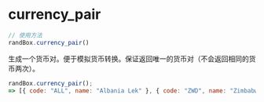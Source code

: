 # currency_pair

```js
// 使用方法
randBox.currency_pair()
```

生成一个货币对。便于模拟货币转换。保证返回唯一的货币对（不会返回相同的货币两次）。

```js
randBox.currency_pair();
=> [{ code: "ALL", name: "Albania Lek" }, { code: "ZWD", name: "Zimbabwe Dollar" }]
```

